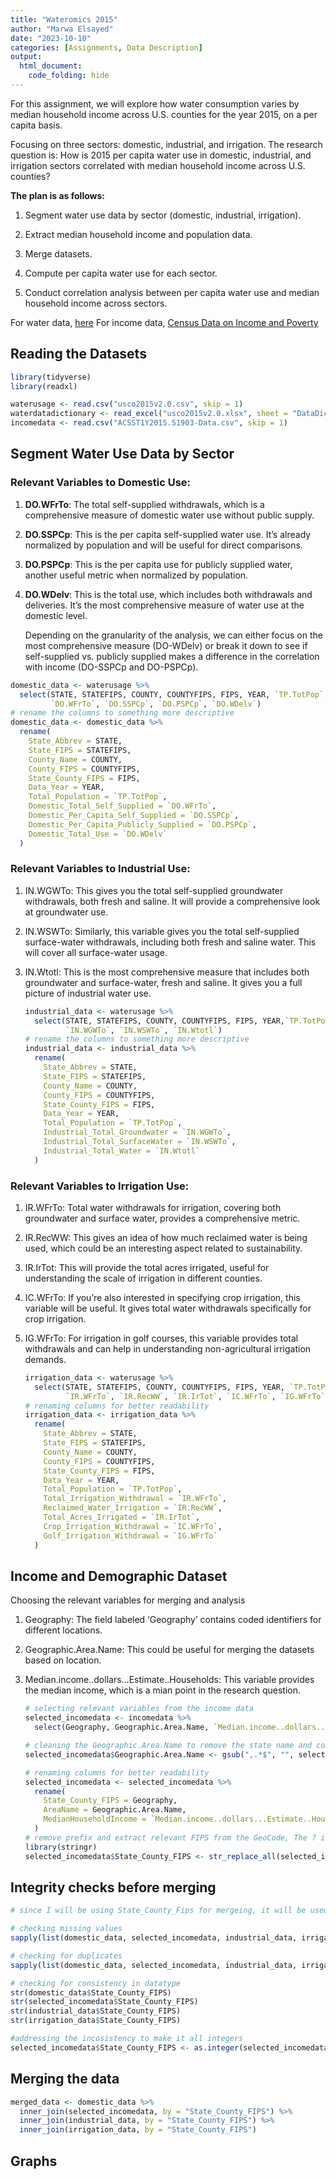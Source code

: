 ```yaml
---
title: "Wateromics 2015"
author: "Marwa Elsayed"
date: "2023-10-10"
categories: [Assignments, Data Description]
output: 
  html_document:
    code_folding: hide
---
```


For this assignment, we will explore how water consumption varies by median household income across U.S. counties for the year 2015, on a per capita basis.

Focusing on three sectors: domestic, industrial, and irrigation. The research question is: How is 2015 per capita water use in domestic, industrial, and irrigation sectors correlated with median household income across U.S. counties?

**The plan is as follows:**

1.  Segment water use data by sector (domestic, industrial, irrigation).

2.  Extract median household income and population data.

3.  Merge datasets.

4.  Compute per capita water use for each sector.

5.  Conduct correlation analysis between per capita water use and median household income across sectors.

For water data, [here](https://www.sciencebase.gov/catalog/item/get/5af3311be4b0da30c1b245d8) For income data, [Census Data on Income and Poverty](https://data.census.gov/table/ACSST1Y2015.S1903?t=Income+and+Poverty&g=010XX00US,$0500000&y=2015)

## Reading the Datasets

```r
library(tidyverse) 
library(readxl) 
```

```r
waterusage <- read.csv("usco2015v2.0.csv", skip = 1)
waterdatadictionary <- read_excel("usco2015v2.0.xlsx", sheet = "DataDictionary") 
incomedata <- read.csv("ACSST1Y2015.S1903-Data.csv", skip = 1)
```

## **Segment Water Use Data by Sector**

### Relevant Variables to Domestic Use:

1.  **DO.WFrTo**: The total self-supplied withdrawals, which is a comprehensive measure of domestic water use without public supply.

2.  **DO.SSPCp**: This is the per capita self-supplied water use. It's already normalized by population and will be useful for direct comparisons.

3.  **DO.PSPCp**: This is the per capita use for publicly supplied water, another useful metric when normalized by population.

4.  **DO.WDelv**: This is the total use, which includes both withdrawals and deliveries. It's the most comprehensive measure of water use at the domestic level.

    Depending on the granularity of the analysis, we can either focus on the most comprehensive measure (DO-WDelv) or break it down to see if self-supplied vs. publicly supplied makes a difference in the correlation with income (DO-SSPCp and DO-PSPCp).

```r
domestic_data <- waterusage %>%
  select(STATE, STATEFIPS, COUNTY, COUNTYFIPS, FIPS, YEAR, `TP.TotPop`, 
         `DO.WFrTo`, `DO.SSPCp`, `DO.PSPCp`, `DO.WDelv`)
# rename the columns to something more descriptive
domestic_data <- domestic_data %>%
  rename(
    State_Abbrev = STATE,
    State_FIPS = STATEFIPS,
    County_Name = COUNTY,
    County_FIPS = COUNTYFIPS,
    State_County_FIPS = FIPS,
    Data_Year = YEAR,
    Total_Population = `TP.TotPop`,
    Domestic_Total_Self_Supplied = `DO.WFrTo`,
    Domestic_Per_Capita_Self_Supplied = `DO.SSPCp`,
    Domestic_Per_Capita_Publicly_Supplied = `DO.PSPCp`,
    Domestic_Total_Use = `DO.WDelv`
  )
```

### Relevant Variables to Industrial Use:

1.  IN.WGWTo: This gives you the total self-supplied groundwater withdrawals, both fresh and saline. It will provide a comprehensive look at groundwater use.

2.  IN.WSWTo: Similarly, this variable gives you the total self-supplied surface-water withdrawals, including both fresh and saline water. This will cover all surface-water usage.

3.  IN.Wtotl: This is the most comprehensive measure that includes both groundwater and surface-water, fresh and saline. It gives you a full picture of industrial water use.

    ```r
    industrial_data <- waterusage %>%
      select(STATE, STATEFIPS, COUNTY, COUNTYFIPS, FIPS, YEAR,`TP.TotPop`,
             `IN.WGWTo`, `IN.WSWTo`, `IN.Wtotl`)
    # rename the columns to something more descriptive
    industrial_data <- industrial_data %>%
      rename(
        State_Abbrev = STATE,
        State_FIPS = STATEFIPS,
        County_Name = COUNTY,
        County_FIPS = COUNTYFIPS,
        State_County_FIPS = FIPS,
        Data_Year = YEAR,
        Total_Population = `TP.TotPop`,
        Industrial_Total_Groundwater = `IN.WGWTo`,
        Industrial_Total_SurfaceWater = `IN.WSWTo`,
        Industrial_Total_Water = `IN.Wtotl`
      )
    ```

### Relevant Variables to Irrigation Use:

1.  IR.WFrTo: Total water withdrawals for irrigation, covering both groundwater and surface water, provides a comprehensive metric.

2.  IR.RecWW: This gives an idea of how much reclaimed water is being used, which could be an interesting aspect related to sustainability.

3.  IR.IrTot: This will provide the total acres irrigated, useful for understanding the scale of irrigation in different counties.

4.  IC.WFrTo: If you're also interested in specifying crop irrigation, this variable will be useful. It gives total water withdrawals specifically for crop irrigation.

5.  IG.WFrTo: For irrigation in golf courses, this variable provides total withdrawals and can help in understanding non-agricultural irrigation demands.

    ```r
    irrigation_data <- waterusage %>%
      select(STATE, STATEFIPS, COUNTY, COUNTYFIPS, FIPS, YEAR, `TP.TotPop`,
             `IR.WFrTo`, `IR.RecWW`, `IR.IrTot`, `IC.WFrTo`, `IG.WFrTo`)
    # renaming columns for better readability
    irrigation_data <- irrigation_data %>%
      rename(
        State_Abbrev = STATE,
        State_FIPS = STATEFIPS,
        County_Name = COUNTY,
        County_FIPS = COUNTYFIPS,
        State_County_FIPS = FIPS,
        Data_Year = YEAR,
        Total_Population = `TP.TotPop`,
        Total_Irrigation_Withdrawal = `IR.WFrTo`,
        Reclaimed_Water_Irrigation = `IR.RecWW`,
        Total_Acres_Irrigated = `IR.IrTot`,
        Crop_Irrigation_Withdrawal = `IC.WFrTo`,
        Golf_Irrigation_Withdrawal = `IG.WFrTo`
      )
    ```

## **Income and Demographic Dataset**

Choosing the relevant variables for merging and analysis

1.  Geography: The field labeled 'Geography' contains coded identifiers for different locations.

2.  Geographic.Area.Name: This could be useful for merging the datasets based on location.

3.  Median.income..dollars...Estimate..Households: This variable provides the median income, which is a mian point in the research question.

    ```r
    # selecting relevant variables from the income data
    selected_incomedata <- incomedata %>%
      select(Geography, Geographic.Area.Name, `Median.income..dollars...Estimate..Households`)

    # cleaning the Geographic.Area.Name to remove the state name and comma
    selected_incomedata$Geographic.Area.Name <- gsub(",.*$", "", selected_incomedata$Geographic.Area.Name)

    # renaming columns for better readability
    selected_incomedata <- selected_incomedata %>%
      rename(
        State_County_FIPS = Geography,
        AreaName = Geographic.Area.Name,
        MedianHouseholdIncome = `Median.income..dollars...Estimate..Households`
      )
    # remove prefix and extract relevant FIPS from the GeoCode, The ? in the regular expression makes the last "0" optional
    library(stringr)
    selected_incomedata$State_County_FIPS <- str_replace_all(selected_incomedata$State_County_FIPS, "0500000US0?", "")
    ```

## Integrity checks before merging

```r
# since I will be using State_County_Fips for mergeing, it will be used for the the integrity checks

# checking missing values
sapply(list(domestic_data, selected_incomedata, industrial_data, irrigation_data), function(df) sum(is.na(df$State_County_FIPS)))

# checking for duplicates
sapply(list(domestic_data, selected_incomedata, industrial_data, irrigation_data), function(df) anyDuplicated(df$State_County_FIPS))

# checking for consistency in datatype
str(domestic_data$State_County_FIPS)
str(selected_incomedata$State_County_FIPS)
str(industrial_data$State_County_FIPS)
str(irrigation_data$State_County_FIPS)

#addressing the incosistency to make it all integers
selected_incomedata$State_County_FIPS <- as.integer(selected_incomedata$State_County_FIPS)

```

## Merging the data

```r
merged_data <- domestic_data %>%
  inner_join(selected_incomedata, by = "State_County_FIPS") %>%
  inner_join(industrial_data, by = "State_County_FIPS") %>%
  inner_join(irrigation_data, by = "State_County_FIPS")
```

## Graphs

```r

```

